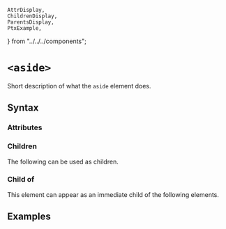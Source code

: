     AttrDisplay,
    ChildrenDisplay,
    ParentsDisplay,
    PtxExample,
} from "../../../components";

# `<aside>`

Short description of what the `aside` element does.

## Syntax

### Attributes

<AttrDisplay name="aside" />

### Children

The following can be used as children.

<ChildrenDisplay name="aside" />

### Child of

This element can appear as an immediate child of the following elements.

<ParentsDisplay name="aside" />

## Examples

    